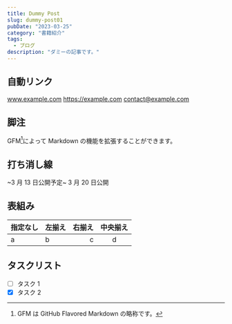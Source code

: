 ```yaml
---
title: Dummy Post
slug: dummy-post01
pubDate: "2023-03-25"
category: "書籍紹介"
tags:
  - ブログ
description: "ダミーの記事です。"
---
```


## 自動リンク

www.example.com
https://example.com
contact@example.com

## 脚注

GFM[^1]によって Markdown の機能を拡張することができます。

[^1]: GFM は GitHub Flavored Markdown の略称です。

## 打ち消し線

~3 月 13 日公開予定~ 3 月 20 日公開

## 表組み

| 指定なし | 左揃え | 右揃え | 中央揃え |
| -------- | :----- | -----: | :------: |
| a        | b      |      c |    d     |

## タスクリスト

- [ ] タスク 1
- [x] タスク 2
